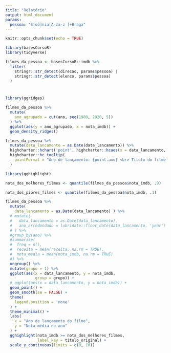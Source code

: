 ```yaml
---
title: "Relatório"
output: html_document
params:
  pessoa: "S[oô]nia[A-za-z ]+Braga"
---
```


```r
knitr::opts_chunk$set(echo = TRUE)
```

```r
library(basesCursoR)
library(tidyverse)

filmes_da_pessoa <- basesCursoR::imdb %>% 
  filter(
    stringr::str_detect(direcao, params$pessoa) |
    stringr::str_detect(elenco, params$pessoa)
  )
```

# 

```r
library(ggridges)

filmes_da_pessoa %>% 
  mutate(
    ano_agrupado = cut(ano, seq(1980, 2020, 5))
  ) %>% 
  ggplot(aes(y = ano_agrupado, x = nota_imdb)) + 
  geom_density_ridges()
```


```r
filmes_da_pessoa %>% 
  mutate(data_lancamento = as.Date(data_lancamento)) %>% 
  highcharter::hchart('point', highcharter::hcaes(x = data_lancamento, y = nota_imdb)) %>% 
  highcharter::hc_tooltip(
    pointFormat = "Ano de lançamento: {point.ano} <br> Título do filme: {point.titulo_original} <br> Nota: {point.y} <br> Número de avaliações: {point.num_criticas_critica}"
  )
```


```r

library(gghighlight)

nota_dos_melhores_filmes <- quantile(filmes_da_pessoa$nota_imdb, .9)

nota_dos_piores_filmes <- quantile(filmes_da_pessoa$nota_imdb, .1)

filmes_da_pessoa %>% 
  mutate(
    data_lancamento = as.Date(data_lancamento) ) %>% 
  # mutate(
  #   data_lancamento = as.Date(data_lancamento),
  #   ano_arredondado = lubridate::floor_date(data_lancamento, 'year')
  # ) %>% 
  #group_by(ano) %>% 
  #summarise(
  #  freq = n(),
  #  receita = mean(receita, na.rm = TRUE),
  #  nota_media = mean(nota_imdb, na.rm = TRUE)
  #) %>% 
  ungroup() %>% 
  mutate(grupo = 1) %>% 
  ggplot(aes(x = data_lancamento, y = nota_imdb,
             group = grupo)) + 
  # ggplot(aes(x = data_lancamento, y = nota_imdb)) +
  geom_point() + 
  geom_smooth(se = FALSE) +
  theme(
    legend.position = 'none'
  ) +
  theme_minimal() + 
  labs(
    x = "Ano de lançamento do filme",
    y = "Nota média no ano"
  ) +
  gghighlight(nota_imdb >= nota_dos_melhores_filmes,
              label_key = titulo_original) +
  scale_y_continuous(limits = c(0, 10))
```

